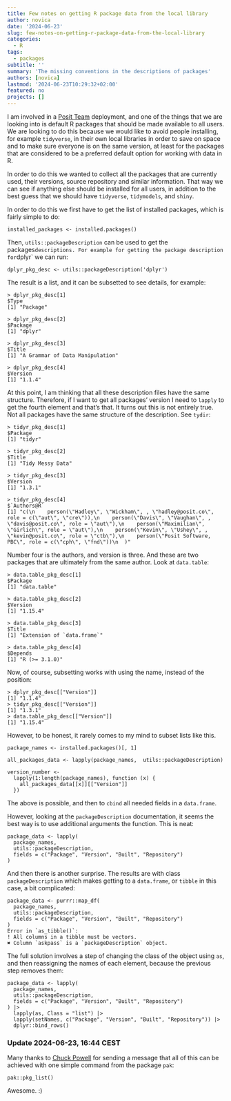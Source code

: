 ```yaml
---
title: Few notes on getting R package data from the local library
author: novica
date: '2024-06-23'
slug: few-notes-on-getting-r-package-data-from-the-local-library
categories:
  - R
tags: 
  - packages
subtitle: ''
summary: 'The missing conventions in the descriptions of packages'
authors: [novica]
lastmod: '2024-06-23T10:29:32+02:00'
featured: no
projects: []
---
```


I am involved in a [Posit Team](https://posit.co/products/enterprise/team/) 
deployment, and one of the things that we are looking into is default R packages
that should be made available to all users. We are looking to do this because we
would like to avoid people installing, for example `tidyverse`, in their own local
libraries in order to save on space and to make sure everyone is on the same 
version, at least for the packages that are considered to be a preferred 
default option for working with data in R.

In order to do this we wanted to collect all the packages that are currently
used, their versions, source repository and similar information.  That way we 
can see if anything else should be installed for all users,  in addition to the 
best guess that we should have `tidyverse`, `tidymodels`, and `shiny`.

In order to do this we first have to get the list of installed packages, which
is fairly simple to do:

```
installed_packages <- installed.packages()
```

Then, `utils::packageDescription` can be used to get the packages` descriptions.
For example for getting the package description for `dplyr` we can run:

```
dplyr_pkg_desc <- utils::packageDescription('dplyr')
```

The result is a list, and it can be subsetted to see details, for example:

```
> dplyr_pkg_desc[1]
$Type
[1] "Package"

> dplyr_pkg_desc[2]
$Package
[1] "dplyr"

> dplyr_pkg_desc[3]
$Title
[1] "A Grammar of Data Manipulation"

> dplyr_pkg_desc[4]
$Version
[1] "1.1.4"
```

At this point, I am thinking that all these description files have the same
structure. Therefore, if I want to get all packages' version I need to `lapply` to
get the fourth element and that's that. It turns out this is not entirely true.
Not all packages have the same structure of the description. See `tydir`:

```
> tidyr_pkg_desc[1]
$Package
[1] "tidyr"

> tidyr_pkg_desc[2]
$Title
[1] "Tidy Messy Data"

> tidyr_pkg_desc[3]
$Version
[1] "1.3.1"

> tidyr_pkg_desc[4]
$`Authors@R`
[1] "c(\n    person(\"Hadley\", \"Wickham\", , \"hadley@posit.co\", role = c(\"aut\", \"cre\")),\n    person(\"Davis\", \"Vaughan\", , \"davis@posit.co\", role = \"aut\"),\n    person(\"Maximilian\", \"Girlich\", role = \"aut\"),\n    person(\"Kevin\", \"Ushey\", , \"kevin@posit.co\", role = \"ctb\"),\n    person(\"Posit Software, PBC\", role = c(\"cph\", \"fnd\"))\n  )"
```

Number four is the authors, and version is three. And these are two packages that
are ultimately from the same author. Look at `data.table`:

```
> data.table_pkg_desc[1]
$Package
[1] "data.table"

> data.table_pkg_desc[2]
$Version
[1] "1.15.4"

> data.table_pkg_desc[3]
$Title
[1] "Extension of `data.frame`"

> data.table_pkg_desc[4]
$Depends
[1] "R (>= 3.1.0)"
```

Now, of course, subsetting works with using the name, instead of the position:

```
> dplyr_pkg_desc[["Version"]]
[1] "1.1.4"
> tidyr_pkg_desc[["Version"]]
[1] "1.3.1"
> data.table_pkg_desc[["Version"]]
[1] "1.15.4"
```

However, to be honest, it rarely comes to my mind to subset lists like this. 

```
package_names <- installed.packages()[, 1]

all_packages_data <- lapply(package_names,  utils::packageDescription)

version_number <-
  lapply(1:length(package_names), function (x) {
    all_packages_data[[x]][["Version"]]
  })
```

The above is possible, and then to `cbind` all needed fields in a `data.frame`.

However, looking at the `packageDescription` documentation, it seems the best way 
is to use additional arguments the function. This is neat:

```
package_data <- lapply(
  package_names,
  utils::packageDescription,
  fields = c("Package", "Version", "Built", "Repository")
) 
```

And then there is another surprise. The results are with class
`packageDescription` which makes getting to a `data.frame`, or `tibble` in 
this case, a bit complicated:

```
package_data <- purrr::map_df(
  package_names,
  utils::packageDescription,
  fields = c("Package", "Version", "Built", "Repository")
) 
Error in `as_tibble()`:
! All columns in a tibble must be vectors.
✖ Column `askpass` is a `packageDescription` object.
```

The full solution involves a step of changing the class of the object using
`as`, and then reassigning the names of each element, because the previous step 
removes them:

```
package_data <- lapply(
  package_names,
  utils::packageDescription,
  fields = c("Package", "Version", "Built", "Repository")
) |> 
  lapply(as, Class = "list") |> 
  lapply(setNames, c("Package", "Version", "Built", "Repository")) |> 
  dplyr::bind_rows()
```

### Update 2024-06-23, 16:44 CEST

Many thanks to [Chuck Powell](https://github.com/ibecav) for sending a
message that all of this can be achieved with one simple command from the 
package `pak`:

```
pak::pkg_list()
```

Awesome. :)
